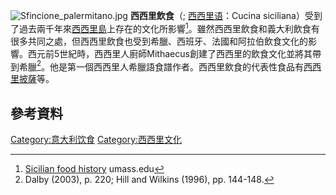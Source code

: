 {{Expand|time=2017-06-26T00:17:44+00:00}}
{{expert}}
[[File:Sfincione_palermitano.jpg|thumb]]
'''西西里飲食'''（{{lang-en|Sicilian cuisine}}; [[西西里语|西西里语]]：Cucina siciliana）受到了過去兩千年來[[西西里島|西西里島]]上存在的文化所影響<ref>[http://www.umass.edu/journal/sicilyprogram/sicilianfoodhistory.html Sicilian food history] {{Wayback|url=http://www.umass.edu/journal/sicilyprogram/sicilianfoodhistory.html |date=20171220143215 }} umass.edu</ref>。雖然西西里飲食和義大利飲食有很多共同之處，但西西里飲食也受到希臘、西班牙、法國和阿拉伯飲食文化的影響。西元前5世紀時，西西里人廚師Mithaecus創建了西西里的飲食文化並將其帶到希臘<ref>Dalby (2003), p. 220; Hill and Wilkins (1996), pp. 144-148.</ref>。他是第一個西西里人希臘語食譜作者。西西里飲食的代表性食品有[[西西里披薩|西西里披薩]]等。

== 參考資料 ==
{{reflist}}

[[Category:意大利饮食|Category:意大利饮食]]
[[Category:西西里文化|Category:西西里文化]]